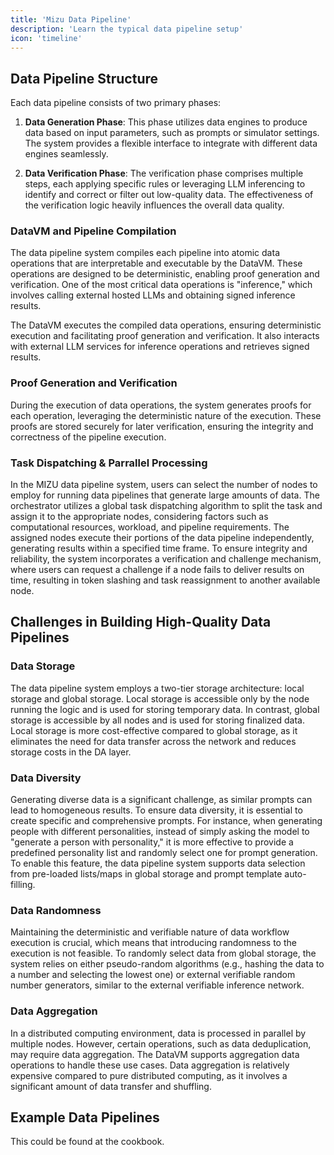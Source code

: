 ```yaml
---
title: 'Mizu Data Pipeline'
description: 'Learn the typical data pipeline setup'
icon: 'timeline'
---
```


## Data Pipeline Structure
Each data pipeline consists of two primary phases:

1. **Data Generation Phase**: This phase utilizes data engines to produce data based on input parameters, such as prompts or simulator settings. The system provides a flexible interface to integrate with different data engines seamlessly.

2. **Data Verification Phase**: The verification phase comprises multiple steps, each applying specific rules or leveraging LLM inferencing to identify and correct or filter out low-quality data. The effectiveness of the verification logic heavily influences the overall data quality.

### DataVM and Pipeline Compilation
The data pipeline system compiles each pipeline into atomic data operations that are interpretable and executable by the DataVM. These operations are designed to be deterministic, enabling proof generation and verification. One of the most critical data operations is "inference," which involves calling external hosted LLMs and obtaining signed inference results.

The DataVM executes the compiled data operations, ensuring deterministic execution and facilitating proof generation and verification. It also interacts with external LLM services for inference operations and retrieves signed results.

### Proof Generation and Verification
During the execution of data operations, the system generates proofs for each operation, leveraging the deterministic nature of the execution. These proofs are stored securely for later verification, ensuring the integrity and correctness of the pipeline execution.

### Task Dispatching & Parrallel Processing

In the MIZU data pipeline system, users can select the number of nodes to employ for running data pipelines that generate large amounts of data. The orchestrator utilizes a global task dispatching algorithm to split the task and assign it to the appropriate nodes, considering factors such as computational resources, workload, and pipeline requirements. The assigned nodes execute their portions of the data pipeline independently, generating results within a specified time frame. To ensure integrity and reliability, the system incorporates a verification and challenge mechanism, where users can request a challenge if a node fails to deliver results on time, resulting in token slashing and task reassignment to another available node.

## Challenges in Building High-Quality Data Pipelines

### Data Storage
The data pipeline system employs a two-tier storage architecture: local storage and global storage. Local storage is accessible only by the node running the logic and is used for storing temporary data. In contrast, global storage is accessible by all nodes and is used for storing finalized data. Local storage is more cost-effective compared to global storage, as it eliminates the need for data transfer across the network and reduces storage costs in the DA layer.

### Data Diversity
Generating diverse data is a significant challenge, as similar prompts can lead to homogeneous results. To ensure data diversity, it is essential to create specific and comprehensive prompts. For instance, when generating people with different personalities, instead of simply asking the model to "generate a person with personality," it is more effective to provide a predefined personality list and randomly select one for prompt generation. To enable this feature, the data pipeline system supports data selection from pre-loaded lists/maps in global storage and prompt template auto-filling.

### Data Randomness
Maintaining the deterministic and verifiable nature of data workflow execution is crucial, which means that introducing randomness to the execution is not feasible. To randomly select data from global storage, the system relies on either pseudo-random algorithms (e.g., hashing the data to a number and selecting the lowest one) or external verifiable random number generators, similar to the external verifiable inference network.

### Data Aggregation
In a distributed computing environment, data is processed in parallel by multiple nodes. However, certain operations, such as data deduplication, may require data aggregation. The DataVM supports aggregation data operations to handle these use cases. Data aggregation is relatively expensive compared to pure distributed computing, as it involves a significant amount of data transfer and shuffling.

## Example Data Pipelines

This could be found at the cookbook.